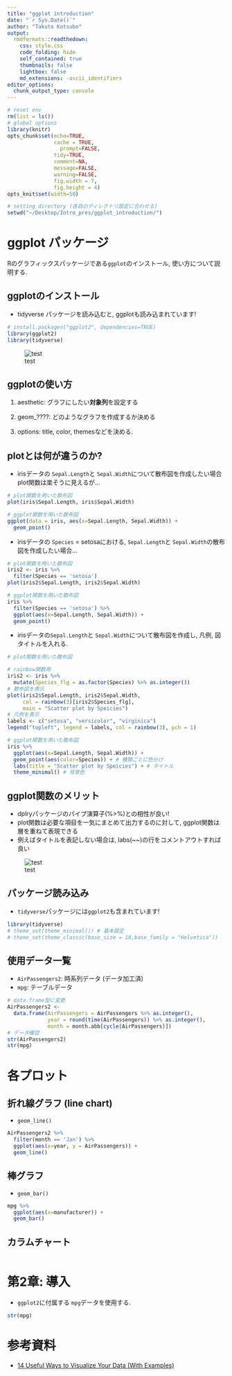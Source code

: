 ```yaml
---
title: "ggplot introduction"
date: "`r Sys.Date()`"
author: "Takuto Kotsubo"
output:
  rmdformats::readthedown:
    css: style.css
    code_folding: hide
    self_contained: true
    thumbnails: false
    lightbox: false
    md_extensions: -ascii_identifiers
editor_options:
  chunk_output_type: console
---
```


```r
# reset env
rm(list = ls())
# global options
library(knitr)
opts_chunk$set(echo=TRUE,
               cache = TRUE,
	             prompt=FALSE,
               tidy=TRUE,
               comment=NA,
               message=FALSE,
               warning=FALSE,
               fig.width = 7,
               fig.height = 4)
opts_knit$set(width=50)

# setting directory (各自のディレクトリ設定に合わせる)
setwd("~/Desktop/Intro_pres/ggplot_introduction/")
```

# ggplot パッケージ

Rのグラフィックスパッケージである`ggplot`のインストール, 使い方について説明する.

## ggplotのインストール

- tidyverse パッケージを読み込むと, ggplotも読み込まれています!

```r
# install.packages("ggplot2", dependencies=TRUE)
library(ggplot2)
library(tidyverse)
```

![test](/Users/takuto/Desktop/Intro_pres/ggplot_introduction/image/library(tidyverse).png)

## ggplotの使い方

1. aesthetic: グラフにしたい**対象列**を設定する

2. geom_????: どのようなグラフを作成するか決める

3. options: title, color, themesなどを決める.

## plotとは何が違うのか?

- irisデータの `Sepal.Length`と `Sepal.Width`について散布図を作成したい場合 plot関数は楽そうに見えるが...

```r
# plot関数を用いた散布図
plot(iris$Sepal.Length, iris$Sepal.Width)
```

```r
# ggplot関数を用いた散布図
ggplot(data = iris, aes(x=Sepal.Length, Sepal.Width)) +
  geom_point()
```

- irisデータの `Species` = setosaにおける, `Sepal.Length`と `Sepal.Width`の散布図を作成したい場合...

```r
# plot関数を用いた散布図
iris2 <- iris %>% 
  filter(Species == 'setosa')
plot(iris2$Sepal.Length, iris2$Sepal.Width)
```

```r
# ggplot関数を用いた散布図
iris %>% 
  filter(Species == 'setosa') %>% 
  ggplot(aes(x=Sepal.Length, Sepal.Width)) +
  geom_point()
```

- irisデータの`Sepal.Length`と `Sepal.Width`について散布図を作成し, 凡例, 図タイトルを入れる. 

```r
# plot関数を用いた散布図

# rainbow関数用 
iris2 <- iris %>% 
  mutate(Species_flg = as.factor(Species) %>% as.integer())
# 散布図を表示
plot(iris2$Sepal.Length, iris2$Sepal.Width,
     col = rainbow(3)[iris2$Species_flg],
     main = "Scatter plot by Speicies")
# 凡例を表示
labels <- c("setosa", "versicolor", "virginica")
legend("topleft", legend = labels, col = rainbow(3), pch = 1)
```

```r
# ggplot関数を用いた散布図
iris %>% 
  ggplot(aes(x=Sepal.Length, Sepal.Width)) +
  geom_point(aes(color=Species)) + # 種類ごとに色分け
  labs(title = "Scatter plot by Speicies") + # タイトル
  theme_minimal() # 背景色
```

## ggplot関数のメリット

- dplryパッケージのパイプ演算子(%>%)との相性が良い!
- plot関数は必要な項目を一気にまとめて出力するのに対して, ggplot関数は層を重ねて表現できる 
- 例えばタイトルを表記しない場合は, labs(~~)の行をコメントアウトすれば良い

![test](/Users/takuto/Desktop/Intro_pres/ggplot_introduction/image/plot_image.png)

## パッケージ読み込み

- `tidyverse`パッケージには`ggplot2`も含まれています!

```r
library(tidyverse)
# theme_set(theme_minimal()) # 基本設定
# theme_set(theme_classic(base_size = 18,base_family = "Helvetica"))
```

## 使用データ一覧

- `AirPassengers2`: 時系列データ (データ加工済)
- `mpg`: テーブルデータ

```r
# data.frame型に変更
AirPassengers2 <- 
  data.frame(AirPassengers = AirPassengers %>% as.integer(), 
             year = round(time(AirPassengers)) %>% as.integer(),
             month = month.abb[cycle(AirPassengers)])
# データ確認
str(AirPassengers2)
str(mpg)
```

# 各プロット

## 折れ線グラフ (line chart)

- `geom_line()`

```r
AirPassengers2 %>% 
  filter(month == 'Jan') %>% 
  ggplot(aes(x=year, y = AirPassengers)) +
  geom_line()
```

## 棒グラフ

- `geom_bar()`

```r
mpg %>% 
  ggplot(aes(x=manufacturer)) +
  geom_bar()
```

## カラムチャート

```r

```


# 第2章: 導入

- `ggplot2`に付属する `mpg`データを使用する.

```r
str(mpg)
```

# 参考資料

- [14 Useful Ways to Visualize Your Data (With Examples)](https://www.sisense.com/blog/10-useful-ways-visualize-data-examples/)
